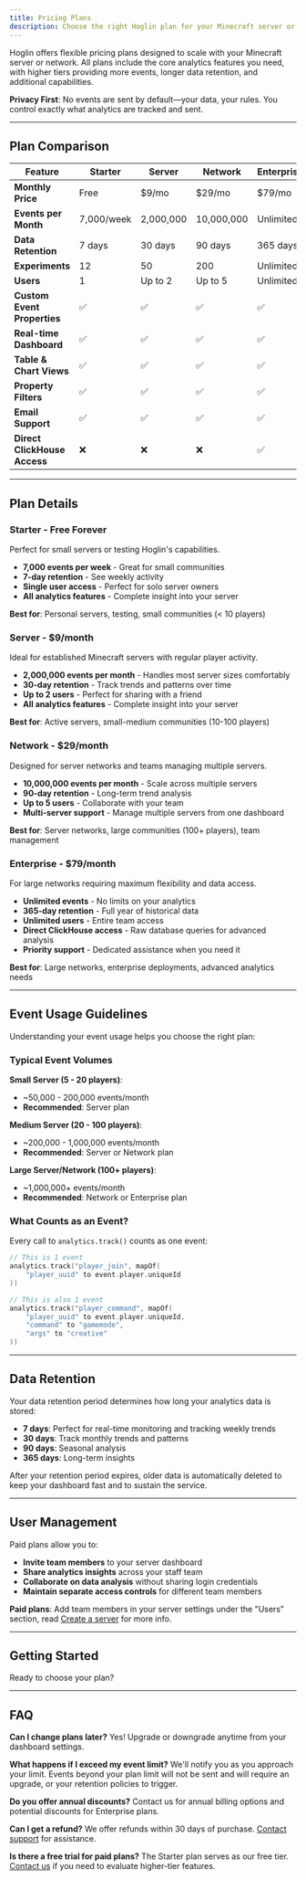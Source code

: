 ```yaml
---
title: Pricing Plans
description: Choose the right Hoglin plan for your Minecraft server or network with transparent pricing and clear feature limits.
---
```



Hoglin offers flexible pricing plans designed to scale with your Minecraft server or network. All plans include the core analytics features you need, with higher tiers providing more events, longer data retention, and additional capabilities.

<Aside type="tip">

**Privacy First**: No events are sent by default—your data, your rules. You control exactly what analytics are tracked and sent.

</Aside>

---

## Plan Comparison

| Feature | Starter | Server | Network | Enterprise |
|---------|---------|---------|---------|------------|
| **Monthly Price** | Free | $9/mo | $29/mo | $79/mo |
| **Events per Month** | 7,000/week | 2,000,000 | 10,000,000 | Unlimited |
| **Data Retention** | 7 days | 30 days | 90 days | 365 days |
| **Experiments** | 12 | 50 | 200 | Unlimited |
| **Users** | 1 | Up to 2 | Up to 5 | Unlimited |
| **Custom Event Properties** | ✅ | ✅ | ✅ | ✅ |
| **Real-time Dashboard** | ✅ | ✅ | ✅ | ✅ |
| **Table & Chart Views** | ✅ | ✅ | ✅ | ✅ |
| **Property Filters** | ✅ | ✅ | ✅ | ✅ |
| **Email Support** | ✅ | ✅ | ✅ | ✅ |
| **Direct ClickHouse Access** | ❌ | ❌ | ❌ | ✅ |

---

## Plan Details

### Starter - Free Forever

Perfect for small servers or testing Hoglin's capabilities.

- **7,000 events per week** - Great for small communities
- **7-day retention** - See weekly activity
- **Single user access** - Perfect for solo server owners
- **All analytics features** - Complete insight into your server

**Best for**: Personal servers, testing, small communities (< 10 players)

### Server - $9/month

Ideal for established Minecraft servers with regular player activity.

- **2,000,000 events per month** - Handles most server sizes comfortably
- **30-day retention** - Track trends and patterns over time
- **Up to 2 users** - Perfect for sharing with a friend
- **All analytics features** - Complete insight into your server

**Best for**: Active servers, small-medium communities (10-100 players)

### Network - $29/month

Designed for server networks and teams managing multiple servers.

- **10,000,000 events per month** - Scale across multiple servers
- **90-day retention** - Long-term trend analysis
- **Up to 5 users** - Collaborate with your team
- **Multi-server support** - Manage multiple servers from one dashboard

**Best for**: Server networks, large communities (100+ players), team management

### Enterprise - $79/month

For large networks requiring maximum flexibility and data access.

- **Unlimited events** - No limits on your analytics
- **365-day retention** - Full year of historical data
- **Unlimited users** - Entire team access
- **Direct ClickHouse access** - Raw database queries for advanced analysis
- **Priority support** - Dedicated assistance when you need it

**Best for**: Large networks, enterprise deployments, advanced analytics needs

---

## Event Usage Guidelines

Understanding your event usage helps you choose the right plan:

### Typical Event Volumes

**Small Server (5 - 20 players)**:
- ~50,000 - 200,000 events/month
- **Recommended**: Server plan

**Medium Server (20 - 100 players)**:
- ~200,000 - 1,000,000 events/month
- **Recommended**: Server or Network plan

**Large Server/Network (100+ players)**:
- ~1,000,000+ events/month
- **Recommended**: Network or Enterprise plan

### What Counts as an Event?

Every call to `analytics.track()` counts as one event:

```kotlin
// This is 1 event
analytics.track("player_join", mapOf(
    "player_uuid" to event.player.uniqueId
))

// This is also 1 event
analytics.track("player_command", mapOf(
    "player_uuid" to event.player.uniqueId,
    "command" to "gamemode",
    "args" to "creative"
))
```

---

## Data Retention

Your data retention period determines how long your analytics data is stored:

- **7 days**: Perfect for real-time monitoring and tracking weekly trends
- **30 days**: Track monthly trends and patterns
- **90 days**: Seasonal analysis
- **365 days**: Long-term insights

After your retention period expires, older data is automatically deleted to keep your dashboard fast and to sustain the service.

---

## User Management

Paid plans allow you to:

- **Invite team members** to your server dashboard
- **Share analytics insights** across your staff team
- **Collaborate on data analysis** without sharing login credentials
- **Maintain separate access controls** for different team members

<Aside type="tip">

**Paid plans**: Add team members in your server settings under the "Users" section, read [Create a server](/guides/create-server#invite-team-members-optional) for more info.

</Aside>

---

## Getting Started

Ready to choose your plan?

<LinkCard title="Create Your Server" href="/guides/create-server" description="Set up your first Hoglin server in minutes" />
<LinkCard title="Install the SDK" href="/getting-started" description="Add analytics to your Minecraft plugin" />

---

## FAQ

**Can I change plans later?**
Yes! Upgrade or downgrade anytime from your dashboard settings.

**What happens if I exceed my event limit?**
We'll notify you as you approach your limit. Events beyond your plan limit will not be sent and will require an upgrade, or your retention policies to trigger.

**Do you offer annual discounts?**
Contact us for annual billing options and potential discounts for Enterprise plans.

**Can I get a refund?**
We offer refunds within 30 days of purchase. [Contact support](mailto:contact@hoglin.gg) for assistance.

**Is there a free trial for paid plans?**
The Starter plan serves as our free tier. [Contact us](mailto:contact@hoglin.gg) if you need to evaluate higher-tier features.
